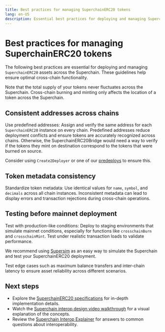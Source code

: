 ```yaml
---
title: Best practices for managing SuperchainERC20 tokens
lang: en-US
description: Essential best practices for deploying and managing SuperchainERC20 assets across Superchain networks.
---
```


# Best practices for managing SuperchainERC20 tokens

The following best practices are essential for deploying and managing `SuperchainERC20` assets across the Superchain. These guidelines help ensure optimal cross-chain functionality.

Note that the total supply of your tokens never fluctuates across the Superchain. Cross-chain burning and minting only affects the location of a token across the Superchain.

## Consistent addresses across chains

Use predefined addresses: Assign and verify the same address for each `SuperchainERC20` instance on every chain. Predefined addresses reduce deployment conflicts and ensure tokens are accurately recognized across chains. Otherwise, the SuperchainERC20Bridge would need a way to verify if the tokens they mint on destination correspond to the tokens that were burned on source.

Consider using `Create2Deployer` or one of our [predeploys](https://specs.optimism.io/interop/predeploys.html) to ensure this.

## Token metadata consistency

Standardize token metadata: Use identical values for `name`, `symbol`, and `decimals` across all chain instances. Inconsistent metadata can lead to display errors and transaction rejections during cross-chain operations.

##  Testing before mainnet deployment

Test with production-like conditions: Deploy to staging environments that simulate mainnet conditions, especially for functions like `crosschainBurn` and `crosschainMint`. Test under realistic transaction loads to validate performance. 

We recommend using [Supersim](https://supersim.pages.dev/introduction) as an easy way to simulate the Superchain and test your SuperchainERC20 deployment.

Test edge cases such as maximum balance transfers and inter-chain latency to ensure asset reliability across different scenarios.

## Next steps

*   Explore the [SuperchainERC20 specifications](https://specs.optimism.io/interop/token-bridging.html) for in-depth implementation details.
*   Watch the [Superchain interop design video walkthrough](https://www.youtube.com/watch?v=FKc5RgjtGes) for a visual explanation of the concepts.
*   Review the [Superchain Interop Explainer](explainer) for answers to common questions about interoperability.
